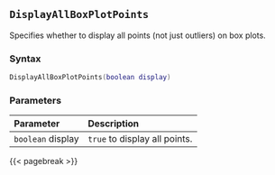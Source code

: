 ## `DisplayAllBoxPlotPoints`

Specifies whether to display all points (not just outliers) on box plots.

### Syntax {-}

``` .lua
DisplayAllBoxPlotPoints(boolean display)
```


### Parameters {-}

**Parameter** | **Description**
| :-- | :-- |
|`boolean` display | `true` to display all points. |


{{< pagebreak >}}